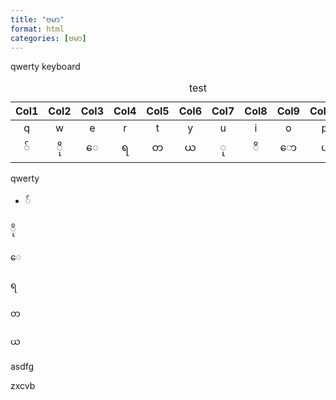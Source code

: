 ```yaml
---
title: "ဗမာ"
format: html
categories: [ဗမာ]
---
```


qwerty keyboard

| Col1 | Col2 | Col3 | Col4 | Col5 | Col6 | Col7 | Col8 | Col9 | Col10 |     |     |     |
|:----:|:----:|:----:|:----:|:----:|:----:|:----:|:----:|:----:|:-----:|-----|-----|-----|
|  q   |  w   |  e   |  r   |  t   |  y   |  u   |  i   |  o   |   p   | \[  | \]  | \\  |
|   ်   |   ို   |  ေ   |  ရ   |  တ   |  ယ   |   ု   |   ိ   |  ော  |   ပ   |     |     |     |

: test

qwerty

-   ်

ို

ေ

ရ

တ

ယ

asdfg

zxcvb
